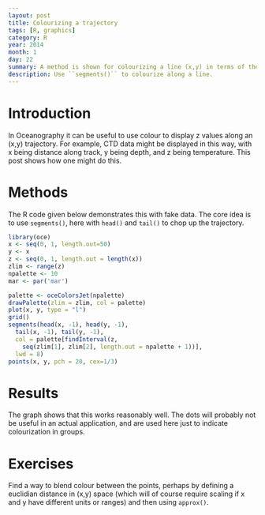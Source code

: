 ```yaml
---
layout: post
title: Colourizing a trajectory
tags: [R, graphics]
category: R
year: 2014
month: 1
day: 22
summary: A method is shown for colourizing a line (x,y) in terms of the value of a variable z=z(x,y).
description: Use ``segments()`` to colourize along a line.
---
```



# Introduction

In Oceanography it can be useful to use colour to display z values along an (x,y) trajectory.  For example, CTD data might be displayed in this way, with x being distance along track, y being depth, and z being temperature. This post shows how one might do this.

# Methods

The R code given below demonstrates this with fake data.  The core idea is to use ``segments()``, here with ``head()`` and ``tail()`` to chop up the trajectory.

```r
library(oce)
x <- seq(0, 1, length.out=50)
y <- x
z <- seq(0, 1, length.out = length(x))
zlim <- range(z)
npalette <- 10
mar <- par('mar')

palette <- oceColorsJet(npalette)
drawPalette(zlim = zlim, col = palette)
plot(x, y, type = "l")
grid()
segments(head(x, -1), head(y, -1),
  tail(x, -1), tail(y, -1),
  col = palette[findInterval(z, 
    seq(zlim[1], zlim[2], length.out = npalette + 1))],
  lwd = 8)
points(x, y, pch = 20, cex=1/3)
```


# Results

The graph shows that this works reasonably well.  The dots will probably not be useful in an actual application, and are used here just to indicate colourization in groups.

# Exercises

Find a way to blend colour between the points, perhaps by defining a euclidian distance in (x,y) space (which will of course require scaling if x and y have different units or ranges) and then using ``approx()``.
